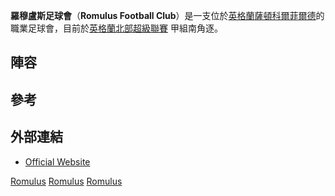 {{Infobox football club |
  clubname = 羅穆盧斯足球會|
  image    = <!-- 檔案不存在 [[Image:Romulus_FC_logo.png|120px]] -->|
  fullname = Romulus Football Club|
  nickname = The Roms |
  founded  = {{start date and age|df=yes|1979}}|
  ground   = [[薩頓科爾菲爾德|薩頓科爾菲爾德]]Coles Lane, The Central Ground<br>(與[[薩頓科爾菲爾德足球會|薩頓科爾菲爾德]]共用) |
  capacity = 2,000 |
  chairman = Roger Evans|
  manager  =  Andy Turner / Richard Evans<ref name="Rom1">[http://www.pitchero.com/clubs/romulus/s/players-coaches-24613.html Official website] {{webarchive|url=https://web.archive.org/web/20120401205523/http://www.pitchero.com/clubs/romulus/s/players-coaches-24613.html |date=2012-04-01 }}</ref>
| league   = [[英格蘭北部超級聯賽|英格蘭北部超級聯賽]] 甲組南
| season   = 2014–15
| position = [[英格蘭北部超級聯賽|英格蘭北部超級聯賽]] 甲組南, 12
| pattern_la1=_white_stripes|pattern_b1=_red_stripes|pattern_ra1=_white_stripes|pattern_sh1=|pattern_so1=|  leftarm1=FF0000|body1=FFFFFF|rightarm1=FF0000|shorts1=FF0000|socks1=FF0000|
  pattern_la2=_black_stripes|pattern_b2=_blackstripes|pattern_ra2=_black_stripes|pattern_sh2=_goldsides|
  leftarm2=FFD700|body2=FFD700|rightarm2=FFD700|shorts2=000000|socks2=000000|
}}
'''羅穆盧斯足球會'''（'''Romulus Football Club'''）是一支位於[[英格蘭|英格蘭]][[薩頓科爾菲爾德|薩頓科爾菲爾德]]的職業足球會，目前於[[英格蘭北部超級聯賽|英格蘭北部超級聯賽]] 甲組南角逐。

==陣容==
{{updated|2012年7月22日}}
{{football squad start}}
{{football squad player | no=   | nat=England       | pos=GK | name=Chris Gemmill }}
{{football squad player | no=   | nat=England       | pos=GK | name=}}
{{football squad player | no=   | nat=England       | pos=DF | name=Todd Evans}}
{{football squad player | no=   | nat=England       | pos=DF | name=Mark Branch}}
{{football squad player | no=   | nat=England       | pos=DF | name=Cameron Lee}}
{{football squad player | no=   | nat=England       | pos=MF | name=Henri Exe}}
{{football squad player | no=   | nat=England       | pos=MF | name=Barry Fitzharris}}
{{football squad player | no=   | nat=England       | pos=MF | name=Matius Curley}}
{{football squad player | no=   | nat=Australia     | pos=MF | name =Ged Oldnall }}
{{football squad mid}}
{{football squad player | no=   | nat=England       | pos=MF | name =Mitch McDonald }}
{{football squad player | no=   | nat=England       | pos=MF | name= Connor Leek}}
{{football squad player | no=   | nat=England       | pos=MF | name=Luke Keen}}
{{football squad player | no=   | nat=England       | pos=FW | name=Joel Grandison }}
{{football squad player | no=   | nat=England       | pos=FW | name= Derek Agbor }}
{{football squad player | no=   | nat=England       | pos=FW | name= Jordan Francis }}
{{football squad player | no=   | nat=England       | pos=FW | name=Ryan Nesbitt}}
{{football squad player | no=   | nat=England       | pos=FW | name= Michael Easthope }}
{{football squad end}}

==參考==
{{Reflist}}

==外部連結==
*[https://web.archive.org/web/20160109161418/http://www.pitchero.com/clubs/romulus/ Official Website]

[[Category:西米德蘭茲郡足球俱樂部|Romulus]]
[[Category:伯明翰體育|Romulus]]
[[Category:1979年建立的足球俱樂部|Romulus]]